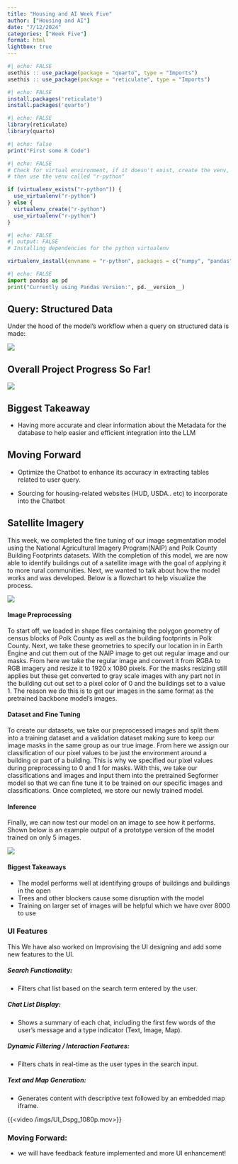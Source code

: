 ```yaml
---
title: "Housing and AI Week Five"
author: ["Housing and AI"]
date: "7/12/2024"
categories: ["Week Five"]
format: html
lightbox: true
---
```


```r
#| echo: FALSE
usethis :: use_package(package = "quarto", type = "Imports")
usethis :: use_package(package = "reticulate", type = "Imports")
```

```r
#| echo: FALSE
install.packages('reticulate')
install.packages('quarto')
```

```r
#| echo: FALSE
library(reticulate)
library(quarto)
```

```r
#| echo: false
print("First some R Code")
```

```r
#| echo: FALSE
# Check for virtual environment, if it doesn't exist, create the venv, if it exists
# then use the venv called "r-python"

if (virtualenv_exists("r-python")) {
  use_virtualenv("r-python")
} else {
  virtualenv_create("r-python")
  use_virtualenv("r-python")
}
```

```r
#| echo: FALSE
#| output: FALSE
# Installing dependencies for the python virtualenv

virtualenv_install(envname = "r-python", packages = c("numpy", "pandas", "scikit-learn"), all = TRUE)
```

```python
#| echo: FALSE
import pandas as pd
print("Currently using Pandas Version:", pd.__version__)
```

## Query: Structured Data 

Under the hood of the model's workflow when a query on structured data is made:

![](imgs/LLMStructuredOverview.png)

## Overall Project Progress So Far!

![](imgs/ProjectOverview.png)

## **Biggest Takeaway**

-   Having more accurate and clear information about the Metadata for the database to help easier and efficient integration into the LLM

## Moving Forward

-   Optimize the Chatbot to enhance its accuracy in extracting tables related to user query.

-   Sourcing for housing-related websites (HUD, USDA.. etc) to incorporate into the Chatbot

## Satellite Imagery

This week, we completed the fine tuning of our image segmentation model using the National Agricultural Imagery Program(NAIP) and Polk County Building Footprints datasets. With the completion of this model, we are now able to identify buildings out of a satellite image with the goal of applying it to more rural communities. Next, we wanted to talk about how the model works and was developed. Below is a flowchart to help visualize the process.

![](imgs/Sat_FlowCHart.jpg)

#### Image Preprocessing

To start off, we loaded in shape files containing the polygon geometry of census blocks of Polk County as well as the building footprints in Polk County. Next, we take these geometries to specify our location in in Earth Engine and cut them out of the NAIP image to get out regular image and our masks. From here we take the regular image and convert it from RGBA to RGB imagery and resize it to 1920 x 1080 pixels. For the masks resizing still applies but these get converted to gray scale images with any part not in the building cut out set to a pixel color of 0 and the buildings set to a value 1. The reason we do this is to get our images in the same format as the pretrained backbone model's images.

#### Dataset and Fine Tuning

To create our datasets, we take our preprocessed images and split them into a training dataset and a validation dataset making sure to keep our image masks in the same group as our true image. From here we assign our classification of our pixel values to be just the environment around a building or part of a building. This is why we specified our pixel values during preprocessing to 0 and 1 for masks. With this, we take our classifications and images and input them into the pretrained Segformer model so that we can fine tune it to be trained on our specific images and classifications. Once completed, we store our newly trained model.

#### Inference

Finally, we can now test our model on an image to see how it performs. Shown below is an example output of a prototype version of the model trained on only 5 images.

![](imgs/Inference_Example.png)

#### Biggest Takeaways

-   The model performs well at identifying groups of buildings and buildings in the open
-   Trees and other blockers cause some disruption with the model
-   Training on larger set of images will be helpful which we have over 8000 to use


### UI Features 

This We have also worked on Improvising the UI designing and add some new features to the UI.

##### Search Functionality: 
- Filters chat list based on the search term entered by the user.

##### Chat List Display: 
- Shows a summary of each chat, including the first few words of the user's message and a type indicator (Text, Image, Map).

##### Dynamic Filtering / Interaction Features:
- Filters chats in real-time as the user types in the search input.

##### Text and Map Generation:
- Generates content with descriptive text followed by an embedded map iframe.

{{<video /imgs/UI_Dspg_1080p.mov>}} 

### Moving Forward:
- we will have feedback feature implemented and more UI enhancement! 
